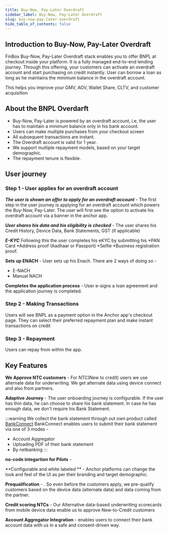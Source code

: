 ```yaml
---
title: Buy-Now, Pay-Later Overdraft
sidebar_label: Buy-Now, Pay-Later Overdraft
slug: buy-now-pay-later-overdraft
hide_table_of_contents: false
---
```


## Introduction to Buy-Now, Pay-Later Overdraft

FinBox Buy-Now, Pay-Later Overdraft stack enables you to offer BNPL at checkout inside your platform. It is a fully managed end-to-end lending journey. Through this offering, your customers can activate an overdraft account and start purchasing on credit instantly. User can borrow a loan as long as he maintains the minimum balance in the overdraft account.

This helps you improve your GMV, AOV, Wallet Share, CLTV, and customer acquisition

## About the BNPL Overdarft

* Buy-Now, Pay-Later is powered by an overdraft account, i.e, the user has to maintain a minimum balance only in his bank account.
* Users can make multiple purchases from your checkout screen
* All subsequent transactions are instant.
* The Overdraft account is valid for 1 year.
* We support multiple repayment models, based on your target demographic.
* The repayment tenure is flexible.

## User journey

### Step 1 - User applies for an overdraft account
***The user is shown an offer to apply for an overdraft account*** - The first step in the user journey is applying for an overdraft account which powers the Buy-Now, Pay-Later. The user will first see the option to activate his overdraft account via a banner in the anchor app.

***User shares his data and his eligibility is checked*** - The user shares his Credit History, Device Data, Bank Statements, GST (if applicable)

***E-KYC*** 
Following this the user completes his eKYC by submitting his
*PAN Card
*Address proof (Aadhaar or Passport)
*Selfie
*Business registration proof.

**Sets up ENACH** - User sets up his Enach. There are 2 ways of doing so - 
* E-NACH
* Manual NACH

**Completes the application process** - User e-signs a loan agreement and the application journey is completed.


### Step 2 - Making Transactions


Users will see BNPL as a payment option in the Anchor app's checkout page. They can select their preferred repayment plan and 
make instant transactions on credit

### Step 3 - Repayment

Users can repay from within the app.

## Key Features

**We Approve NTC customers** - For NTC(New to credit) users we use alternate data for underwriting. We get alternate data using device connect and also from partners.

**Adaptive Journey** - The user onboarding journey is configurable. If the user has thin data, he can choose to share his bank statement. In case he has enough data, we don't require his Bank Statement. 

:::warning We collect the bank statement through out own product called [BankConnect](/product/products/bank-connect)
BankConnect enables users to submit their bank statement via one of 3 modes - 
* Account Aggregator
* Uploading PDF of their bank statement
* By netbanking
:::


**no-code integartion for Pilots** - 

**Configurable and white labeled ** - Anchor platforms can change the look and feel of the UI as per their branding and target demographic.

**Prequalification** - . So even before the customers apply, we pre-qualify customers based on the device data (alternate data) and data coming from the partner.

**Credit scoring NTCs** - Our Alternative data-based underwriting scorecards from mobile device data enable us to approve New-to-Credit customers

**Account Aggregator Integration** - enables users to connect their bank account data with us in a safe and consent-driven way.

 